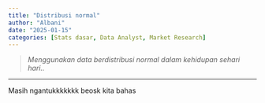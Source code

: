 ```yaml
---
title: "Distribusi normal"
author: "Albani"
date: "2025-01-15"
categories: [Stats dasar, Data Analyst, Market Research]
---
```

> *Menggunakan data berdistribusi normal dalam kehidupan sehari hari..*

-------

Masih ngantukkkkkkk beosk kita bahas